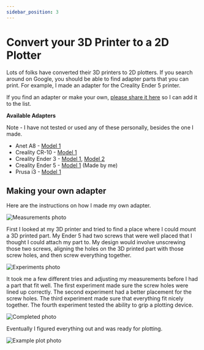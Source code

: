 ```yaml
---
sidebar_position: 3
---
```


# Convert your 3D Printer to a 2D Plotter

Lots of folks have converted their 3D printers to 2D plotters. If you search around on Google, you should be able to find adapter parts that you can print. For example, I made an adapter for the Creality Ender 5 printer.

If you find an adapter or make your own, [please share it here](https://github.com/TravisBumgarner/gcode2dplotterart/discussions/6) so I can add it to the list. 

**Available Adapters**

Note - I have not tested or used any of these personally, besides the one I made.

- Anet A8 - [Model 1](https://www.thingiverse.com/thing:2167147)
- Creality CR-10 - [Model 1](https://www.thingiverse.com/thing:3282275)
- Creality Ender 3 - [Model 1](https://www.thingiverse.com/thing:3365530), [Model 2](https://www.thingiverse.com/thing:4793022)
- Creality Ender 5 - [Model 1](https://www.thingiverse.com/thing:4332311) (Made by me)
- Prusa i3 - [Model 1](https://www.thingiverse.com/thing:1586600)
## Making your own adapter

Here are the instructions on how I made my own adapter. 

![Measurements photo](/img/convert-3d-to-2d/measure.jpg)

First I looked at my 3D printer and tried to find a place where I could mount a 3D printed part. My Ender 5 had two screws that were well placed that I thought I could attach my part to. My design would involve unscrewing those two screws, aligning the holes on the 3D printed part with those screw holes, and then screw everything together.

![Experiments photo](/img/convert-3d-to-2d/experiment.jpg)

It took me a few different tries and adjusting my measurements before I had a part that fit well. The first experiment made sure the screw holes were lined up correctly. The second experiment had a better placement for the screw holes. The third experiment made sure that everything fit nicely together. The fourth experiment tested the ability to grip a plotting device. 

![Completed photo](/img/convert-3d-to-2d/done.jpg)

Eventually I figured everything out and was ready for plotting.

![Example plot photo](/img/convert-3d-to-2d/success.jpg)





